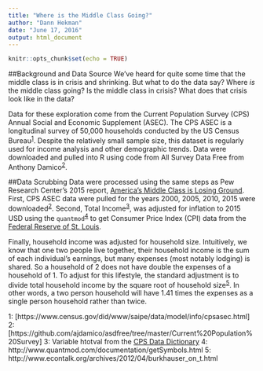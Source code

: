 ```yaml
---
title: "Where is the Middle Class Going?"
author: "Dann Hekman"
date: "June 17, 2016"
output: html_document
---
```


```r
knitr::opts_chunk$set(echo = TRUE)
```
##Background and Data Source
We've heard for quite some time that the middle class is in crisis and shrinking. But what to do the data say? Where *is* the middle class going? Is the middle class in crisis? What does that crisis look like in the data?

Data for these exploration come from the Current Population Survey (CPS) Annual Social and Economic Supplement (ASEC). The CPS ASEC is a longitudinal survey of 50,000 households conducted by the US Census Bureau<sup>[1](#citation1)</sup>. Despite the relatively small sample size, this dataset is regularly used for income analysis and other demographic trends. Data were downloaded and pulled into R using code from All Survey Data Free from Anthony Damico<sup>[2](#citation2)</sup>.

##Data Scrubbing
Data were processed using the same steps as Pew Research Center's 2015 report, [America's Middle Class is Losing Ground](http://www.pewsocialtrends.org/2015/12/09/the-american-middle-class-is-losing-ground/#fn-21084-10). First, CPS ASEC data were pulled for the years 2000, 2005, 2010, 2015 were downloaded<sup>[2](#footnote2)</sup>. Second, Total Income<sup>[3](#citation3)</sup>, was adjusted for inflation to 2015 USD using the `quantmod`<sup>[4](#citation4)</sup> to get Consumer Price Index (CPI) data from the [Federal Reserve of St. Louis](https://fred.stlouisfed.org/). 

Finally, household income was adjusted for household size. Intuitively, we know that one two people live together, their household income is the sum of each individual's earnings, but many expenses (most notably lodging) is shared. So a household of 2 does not have double the expenses of a household of 1. To adjust for this lifestyle, the standard adjustment is to divide total household income by the square root of household size<sup>[5](#citation5)</sup>. In other words, a two person household will have 1.41 times the expenses as a single person household rather than twice.





<a name="citation1">1</a>: [https://www.census.gov/did/www/saipe/data/model/info/cpsasec.html]
<a name="citation2">2</a>: [https://github.com/ajdamico/asdfree/tree/master/Current%20Population%20Survey]
<a name="citation3">3</a>: Variable htotval from the [CPS Data Dictionary](https://www.census.gov/prod/techdoc/cps/cpsmar13.pdf)
<a name="citation4">4</a>: http://www.quantmod.com/documentation/getSymbols.html
<a name="citation5">5</a>: http://www.econtalk.org/archives/2012/04/burkhauser_on_t.html